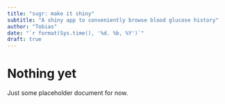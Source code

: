 ```yaml
---
title: "sugr: make it shiny"
subtitle: "A shiny app to conveniently browse blood glucose history"
author: "Tobias"
date: "`r format(Sys.time(), '%d. %b, %Y')`"
draft: true
---
```


# Nothing yet

Just some placeholder document for now.